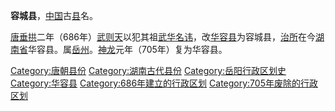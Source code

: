 '''容城县'''，[[中国|中国]]古[[县|县]]名。

[[唐朝|唐]][[垂拱|垂拱]]二年（686年）[[武则天|武则天]]以犯其祖[[武华|武华]][[避讳|名讳]]，改[[华容县|华容县]]为容城县，[[治所|治所]]在今[[湖南省|湖南省]]华容县。属[[岳州|岳州]]。[[神龙|神龙]]元年（705年）复为华容县。

{{唐朝行政区划小作品}}
{{DEFAULTSORT:R}}
[[Category:唐朝县份|Category:唐朝县份]]
[[Category:湖南古代县份|Category:湖南古代县份]]
[[Category:岳阳行政区划史|Category:岳阳行政区划史]]
[[Category:华容县|Category:华容县]]
[[Category:686年建立的行政区划|Category:686年建立的行政区划]]
[[Category:705年废除的行政区划|Category:705年废除的行政区划]]